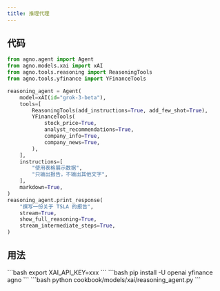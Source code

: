 ```yaml
---
title: 推理代理
---
```


## 代码

```python cookbook/models/xai/reasoning_agent.py
from agno.agent import Agent
from agno.models.xai import xAI
from agno.tools.reasoning import ReasoningTools
from agno.tools.yfinance import YFinanceTools

reasoning_agent = Agent(
    model=xAI(id="grok-3-beta"),
    tools=[
        ReasoningTools(add_instructions=True, add_few_shot=True),
        YFinanceTools(
            stock_price=True,
            analyst_recommendations=True,
            company_info=True,
            company_news=True,
        ),
    ],
    instructions=[
        "使用表格展示数据",
        "只输出报告，不输出其他文字",
    ],
    markdown=True,
)
reasoning_agent.print_response(
    "撰写一份关于 TSLA 的报告",
    stream=True,
    show_full_reasoning=True,
    stream_intermediate_steps=True,
)
```

## 用法

<Steps>
  <Snippet file="create-venv-step.mdx" />

  <Step title="设置你的 API 密钥">
    ```bash
    export XAI_API_KEY=xxx
    ```
  </Step>

  <Step title="安装库">
    ```bash
    pip install -U openai yfinance agno
    ```
  </Step>

  <Step title="运行代理">
    ```bash
    python cookbook/models/xai/reasoning_agent.py
    ```
  </Step>
</Steps>